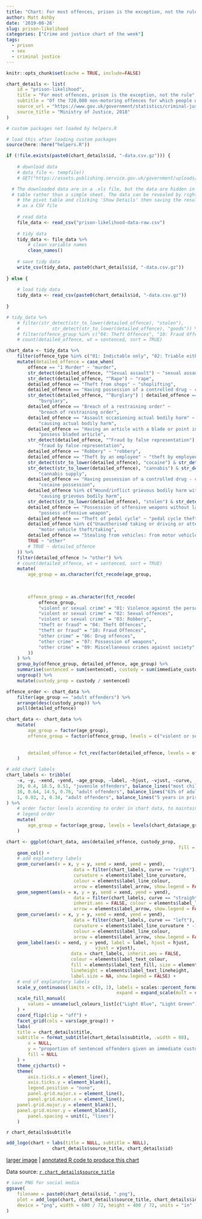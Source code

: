```yaml
---
title: "Chart: For most offences, prison is the exception, not the rule"
author: Matt Ashby
date: '2019-08-26'
slug: prison-likelihood
categories: ["Crime and justice chart of the week"]
tags:
  - prison
  - sex
  - criminal justice
---
```


```r
knitr::opts_chunk$set(cache = TRUE, include=FALSE)
```

```r
chart_details <- list(
	id = "prison-likelihood",
	title = "For most offences, prison is the exception, not the rule",
	subtitle = "Of the 720,000 non-motoring offences for which people were sentenced in 2017, only about 10% resulted in a prison sentence. Some convictions, like rape and robbery, almost always result in a prison sentence (at least for adult offenders), while other offences very rarely result in imprisonment.",
	source_url = "https://www.gov.uk/government/statistics/criminal-justice-system-statistics-quarterly-december-2017",
	source_title = "Ministry of Justice, 2018"
)
```

```r
# custom packages not loaded by helpers.R

# load this after loading custom packages
source(here::here("helpers.R"))
```

```r
if (!file.exists(paste0(chart_details$id, "-data.csv.gz"))) {
	
	# download data
	# data_file <- tempfile()
	# GET("https://assets.publishing.service.gov.uk/government/uploads/system/uploads/attachment_data/file/780207/fte-pivot-tables-2018-q3.xls", write_disk(data_file), progress())

  # The downloaded data are in a .xls file, but the data are hidden in a pivot
  # table rather than a simple sheet. The data can be revealed by right-clicking
	# the pivot table and clicking 'Show Details' then saving the resulting sheet
	# as a CSV file
	
	# read data
	file_data <- read_csv("prison-likelihood-data-raw.csv")
	
	# tidy data
	tidy_data <- file_data %>%
		# clean variable names
		clean_names()
	
	# save tidy data
	write_csv(tidy_data, paste0(chart_details$id, "-data.csv.gz"))	
	
} else {
	
	# load tidy data
	tidy_data <- read_csv(paste0(chart_details$id, "-data.csv.gz"))
	
}
```

```r
# tidy_data %>% 
	# filter(str_detect(str_to_lower(detailed_offence), "stolen"),
	# 			 str_detect(str_to_lower(detailed_offence), "goods")) %>% 
	# filter(offence_group %in% c("04: Theft Offences", "10: Fraud Offences")) %>% 
	# count(detailed_offence, wt = sentenced, sort = TRUE)

chart_data <- tidy_data %>% 
	filter(offence_type %in% c("01: Indictable only", "02: Triable either way")) %>% 
	mutate(detailed_offence = case_when(
		offence == "1 Murder" ~ "murder",
		str_detect(detailed_offence, "^Sexual assault") ~ "sexual assault",
		str_detect(detailed_offence, "^Rape") ~ "rape",
		detailed_offence == "Theft from shops" ~ "shoplifting",
		detailed_offence == "Having possession of a controlled drug - class B (cannabis, including cannabis resin, cannabinol and cannabinol derivatives)" ~ "cannabis possession",
		str_detect(detailed_offence, "^Burglary") | detailed_offence == "Other burglary in a dwelling" ~
			"burglary",
		detailed_offence == "Breach of a restraining order" ~ 
			"breach of restraining order",
		detailed_offence == "Assault occasioning actual bodily harm" ~ 
			"causing actual bodily harm",
		detailed_offence == "Having an article with a blade or point in a public place" ~
			"possess bladed article",
		str_detect(detailed_offence, "^Fraud by false representation") ~ 
			"fraud by false representation",
		detailed_offence == "Robbery" ~ "robbery",
		detailed_offence == "Theft by an employee" ~ "theft by employee",
		str_detect(str_to_lower(detailed_offence), "cocaine") & str_detect(str_to_lower(detailed_offence), "supply") ~ "cocaine supply",
		str_detect(str_to_lower(detailed_offence), "cannabis") & str_detect(str_to_lower(detailed_offence), "supply") ~ 
			"cannabis supply",
		detailed_offence == "Having possession of a controlled drug - class A (cocaine)" ~
			"cocaine possession",
		detailed_offence %in% c("Wound/inflict grievous bodily harm without intent", "Wounding with intent to cause grievous bodily harm") ~ 
			"causing grievous bodily harm",
		str_detect(str_to_lower(detailed_offence), "stolen") & str_detect(str_to_lower(detailed_offence), "goods") ~ "handling stolen goods",
		detailed_offence == "Possession of offensive weapons without lawful authority or reasonable excuse" ~
			"possess offensive weapon",
		detailed_offence == "Theft of pedal cycle" ~ "pedal cycle theft",
		detailed_offence %in% c("Unauthorised taking or driving or attempt taking or driving of a motor vehicle", "Theft of a motor vehicle (excluding aggravated vehicle taking) - triable either way") ~ 
			"motor vehicle theft/taking",
		detailed_offence == "Stealing from vehicles: from motor vehicles" ~ "theft from motor vehicle",
		TRUE ~ "other"
		# TRUE ~ detailed_offence
	)) %>% 
	filter(detailed_offence != "other") %>% 
	# count(detailed_offence, wt = sentenced, sort = TRUE)
	mutate(
		age_group = as.character(fct_recode(age_group, 
																				"juvenile offenders" = "01: Juveniles",
																				"adult offenders" = "02: Young adults", 
																				"adult offenders" = "03: Adults")),
		offence_group = as.character(fct_recode(
			offence_group,
			"violent or sexual crime" = "01: Violence against the person", 
			"violent or sexual crime" = "02: Sexual offences",
			"violent or sexual crime" = "03: Robbery",
			"theft or fraud" = "04: Theft Offences",
			"theft or fraud" = "10: Fraud Offences",
			"other crime" = "06: Drug offences",
			"other crime" = "07: Possession of weapons",
			"other crime" = "09: Miscellaneous crimes against society"
		))
	) %>% 
	group_by(offence_group, detailed_offence, age_group) %>% 
	summarise(sentenced = sum(sentenced), custody = sum(immediate_custody)) %>% 
	ungroup() %>% 
	mutate(custody_prop = custody / sentenced)

offence_order <- chart_data %>% 
	filter(age_group == "adult offenders") %>% 
	arrange(desc(custody_prop)) %>% 
	pull(detailed_offence)

chart_data <- chart_data %>% 
	mutate(
		age_group = factor(age_group),
		offence_group = factor(offence_group, levels = c("violent or sexual crime",
																										 "theft or fraud", 
																										 "other crime")),
		detailed_offence = fct_rev(factor(detailed_offence, levels = offence_order))
	)

# add chart labels
chart_labels <- tribble(
	~x, ~y, ~xend, ~yend, ~age_group, ~label, ~hjust, ~vjust, ~curve,
	20, 0.4, 18.5, 0.51, "juvenile offenders", balance_lines("most children convicted of rape (and all offences except murder) received a non-custodial sentence", 5), "left", "top", "left",
	16, 0.64, 14.5, 0.76, "adult offenders", balance_lines("63% of adults convicted of burglary were imprisoned, compared to 14% of juveniles", 5), "center", "top", "left",
	1, 0.03, 2, 0.34, "adult offenders", balance_lines("5 years in prison is the maximum penalty for cannabis possession, but in practice almost no offenders were imprisoned", 5), "left", "bottom", "right",
) %>% 
	# order factor levels according to order in chart data, to maintain facet and
	# legend order
	mutate(
		age_group = factor(age_group, levels = levels(chart_data$age_group))
	)
```

```r
chart <- ggplot(chart_data, aes(detailed_offence, custody_prop, 
																fill = age_group)) +
	geom_col() +
	# add explanatory labels
	geom_curve(aes(x = x, y = y, xend = xend, yend = yend),
						 data = filter(chart_labels, curve == "right"), inherit.aes = FALSE, 
						 curvature = elements$label_line_curvature, 
						 colour = elements$label_line_colour, 
						 arrow = elements$label_arrow, show.legend = FALSE) +
	geom_segment(aes(x = x, y = y, xend = xend, yend = yend),
						 data = filter(chart_labels, curve == "straight"), 
						 inherit.aes = FALSE, colour = elements$label_line_colour, 
						 arrow = elements$label_arrow, show.legend = FALSE) +
	geom_curve(aes(x = x, y = y, xend = xend, yend = yend),
						 data = filter(chart_labels, curve == "left"), inherit.aes = FALSE, 
						 curvature = elements$label_line_curvature * -1, 
						 colour = elements$label_line_colour, 
						 arrow = elements$label_arrow, show.legend = FALSE) +
	geom_label(aes(x = xend, y = yend, label = label, hjust = hjust, 
								 vjust = vjust),
						data = chart_labels, inherit.aes = FALSE, 
						colour = elements$label_text_colour,
						fill = elements$label_text_fill, size = elements$label_text_size, 
						lineheight = elements$label_text_lineheight,
						label.size = NA, show.legend = FALSE) +
	# end of explanatory labels
	scale_y_continuous(limits = c(0, 1), labels = scales::percent_format(),
										 expand = expand_scale(mult = c(0, 0.03))) +
	scale_fill_manual(
		values = unname(ucl_colours_list[c("Light Blue", "Light Green")])
	) +
	coord_flip(clip = "off") +
	facet_grid(cols = vars(age_group)) +
	labs(
    title = chart_details$title,
    subtitle = format_subtitle(chart_details$subtitle, .width = 80),
		x = NULL,
		y = "proportion of sentenced offenders given an immediate custodial sentence, 2015–17",
		fill = NULL
	) +
	theme_cjcharts() +
	theme(
		axis.ticks.x = element_line(),
		axis.ticks.y = element_blank(),
		legend.position = "none",
		panel.grid.major.x = element_line(),
		panel.grid.minor.x = element_line(),
    panel.grid.major.y = element_blank(),
    panel.grid.minor.y = element_blank(),
		panel.spacing = unit(1, "lines")
	)
```


`r chart_details$subtitle`

```r
add_logo(chart + labs(title = NULL, subtitle = NULL), 
				 chart_details$source_title, chart_details$id)
```

[larger image](../`r chart_details$id`.png)
| [annotated R code to produce this chart](https://github.com/mpjashby/lesscrime.info/blob/master/content/post/`r chart_details$id`.Rmd)

Data source: [`r chart_details$source_title`](`r chart_details$source_url`)

```r
# save PNG for social media
ggsave(
	filename = paste0(chart_details$id, ".png"), 
	plot = add_logo(chart, chart_details$source_title, chart_details$id), 
	device = "png", width = 600 / 72, height = 400 / 72, units = "in"
)
```
